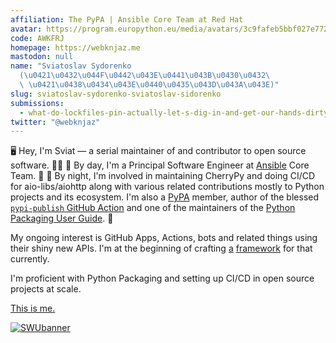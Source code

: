 ```yaml
---
affiliation: The PyPA | Ansible Core Team at Red Hat
avatar: https://program.europython.eu/media/avatars/3c9fafeb5bbf027e772a9309fe604fe7_zLjzRxr.jpg
code: AWKFRJ
homepage: https://webknjaz.me
mastodon: null
name: "Sviatoslav Sydorenko
  (\u0421\u0432\u044F\u0442\u043E\u0441\u043B\u0430\u0432\
  \ \u0421\u0438\u0434\u043E\u0440\u0435\u043D\u043A\u043E)"
slug: sviatoslav-sydorenko-sviatoslav-sidorenko
submissions:
  - what-do-lockfiles-pin-actually-let-s-dig-in-and-get-our-hands-dirty
twitter: "@webknjaz"
---
```


🖥️ Hey, I'm Sviat — a serial maintainer of and contributor to open source
software. 👨‍💻 🌄 By day, I'm a Principal Software Engineer at [Ansible] Core
Team. 🌅 🌇 By night, I'm involved in maintaining CherryPy and doing CI/CD for
aio-libs/aiohttp along with various related contributions mostly to Python
projects and its ecosystem. I'm also a [PyPA] member, author of the blessed
[`pypi-publish` GitHub Action] and one of the maintainers of the [Python
Packaging User Guide]. 🌆

My ongoing interest is GitHub Apps, Actions, bots and related things using their
shiny new APIs. I'm at the beginning of crafting [a][octomachinery]
[framework][octomachinery on GitHub] for that currently.

I'm proficient with Python Packaging and setting up CI/CD in open source
projects at scale.

[This is me.][GitHub Sponsors]

[![SWUbanner]][SWUdocs]

[Ansible]: https://github.com/ansible
[PyPA]: https://github.com/pypa
[`pypi-publish` GitHub Action]:
  https://github.com/marketplace/actions/pypi-publish
[Python Packaging User Guide]: https://packaging.python.org
[octomachinery]: https://octomachinery.dev
[octomachinery on GitHub]: https://github.com/sanitizers/octomachinery
[GitHub Sponsors]: https://github.com/sponsors/webknjaz
[SWUbanner]:
  https://raw.githubusercontent.com/vshymanskyy/StandWithUkraine/main/banner-personal-page.svg
[SWUdocs]:
  https://github.com/vshymanskyy/StandWithUkraine/blob/main/docs/README.md
